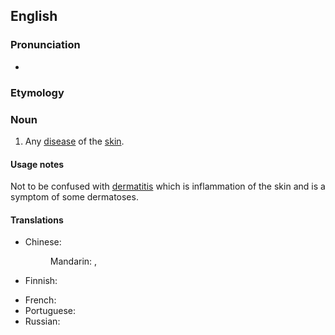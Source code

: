 ==English==

===Pronunciation===
* {{a|UK}} {{IPA|/ˌdɜːməˈtəʊsɪs/|lang=en}}

===Etymology===
{{confix|en|dermato|osis}}

===Noun===
{{en-noun|dermatoses}}
{{wikipedia}}

# {{lb|en|medicine}} Any [[disease]] of the [[skin]].

====Usage notes====
Not to be confused with [[dermatitis]] which is inflammation of the skin and is a symptom of some dermatoses.

====Translations====
{{trans-top|disease of the skin}}
* Chinese:
*: Mandarin: {{t+|cmn|皮膚病}}, {{t+|cmn|皮肤病|tr=pífūbìng}}
* Finnish: {{t|fi|dermatoosi}}
{{trans-mid}}
* French: {{t+|fr|dermatose|f}}
* Portuguese: {{t+|pt|dermatose|f}}
* Russian: {{t+|ru|дермато́з|m|sc=Cyrl}}
{{trans-bottom}}